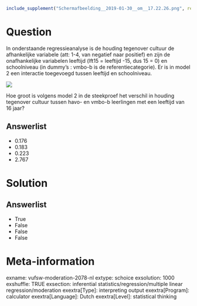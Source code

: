```r
include_supplement("Schermafbeelding__2019-01-30__om__17.22.26.png", recursive = TRUE)
```

Question
========
In onderstaande regressieanalyse is de houding tegenover cultuur de
afhankelijke variabele (att: 1-4, van negatief naar positief) en zijn de
onafhankelijke variabelen leeftijd (lft15 = leeftijd -15, dus 15 = 0) en
schoolniveau (in dummy’s : vmbo-b is de referentiecategorie). Er is in
model 2 een interactie toegevoegd tussen leeftijd en schoolniveau.  
  
![](Schermafbeelding__2019-01-30__om__17.22.26.png)
  
Hoe groot is volgens model 2 in de steekproef het verschil in houding
tegenover cultuur tussen havo- en vmbo-b leerlingen met een leeftijd van
16 jaar?

Answerlist
----------
* 0.176
* 0.183
* 0.223
* 2.767

Solution
========










Answerlist
----------
* True
* False
* False
* False

Meta-information
================
exname: vufsw-moderation-2078-nl
extype: schoice
exsolution: 1000
exshuffle: TRUE
exsection: inferential statistics/regression/multiple linear regression/moderation
exextra[Type]: interpreting output
exextra[Program]: calculator
exextra[Language]: Dutch
exextra[Level]: statistical thinking

